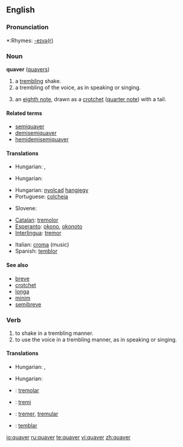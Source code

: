 ==English==

===Pronunciation===
*:Rhymes: [[Rhymes:English:-eɪvə(r)|-eɪvə(r)]]

===Noun===
'''quaver''' ([[quavers]])

# a [[trembling]] shake.
# a trembling of the voice, as in speaking or singing.
# {{music}} an [[eighth note]], drawn as a [[crotchet]] ([[quarter note]]) with a tail.

====Related terms====
*[[semiquaver]]
*[[demisemiquaver]]
*[[hemidemisemiquaver]]

====Translations====
{{trans-top|a trembling shake}}
* Hungarian: {{t|hu|reszketés}}, {{t|hu|remegés}}
{{trans-mid}}
{{trans-bottom}}

{{trans-top|a trembling of the voice}}
* Hungarian: {{t|hu|remegés}}
{{trans-mid}}
{{trans-bottom}}

{{trans-top|''(music)'' an eighth note}}
* Hungarian: [[nyolcad]] [[hangjegy]]
* Portuguese: [[colcheia]] {{f}}
{{trans-mid}}
* Slovene: {{t-|sl|osminka|f}}
{{trans-bottom}}

{{checktrans-top}}
*[[Catalan]]: [[tremolor]]
*[[Esperanto]]: [[okono]], [[okonoto]]
*[[Interlingua]]: [[tremor]]
{{checktrans-mid}}
*Italian: [[croma]] {{f}} (music)
*Spanish: [[temblor]]
{{checktrans-bottom}}

====See also====
*[[breve]]
*[[crotchet]]
*[[longa]]
*[[minim]]
*[[semibreve]]

===Verb===
{{en-verb|quavers|quavering|quavered|quavered}}

# to shake in a trembling manner.
# to use the voice in a trembling manner, as in speaking or singing.

====Translations====
{{trans-top|to shake}}
* Hungarian: {{t|hu|remeg}}, {{t|hu|reszket}}
{{trans-mid}}
{{trans-bottom}}

{{trans-top|to use the voice in a trembling manner}}
* Hungarian: {{t|hu|trillázik}}
{{trans-mid}}
{{trans-bottom}}

{{checktrans-top}}
*{{ttbc|Catalan}}: [[tremolar]]
*{{ttbc|Esperanto}}: [[tremi]]
{{checktrans-mid}}
*{{ttbc|Interlingua}}: [[tremer]], [[tremular]]
*{{ttbc|Spanish}}: [[temblar]]
{{checktrans-bottom}}

[[io:quaver]]
[[ru:quaver]]
[[te:quaver]]
[[vi:quaver]]
[[zh:quaver]]